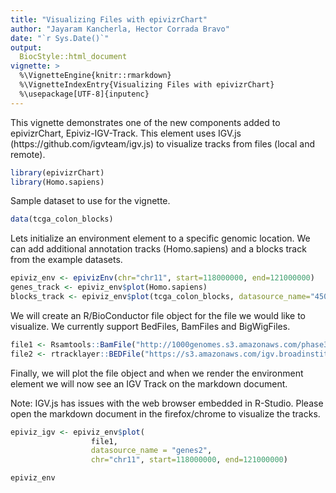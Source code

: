 ```yaml
---
title: "Visualizing Files with epivizrChart"
author: "Jayaram Kancherla, Hector Corrada Bravo"
date: "`r Sys.Date()`"
output:
  BiocStyle::html_document
vignette: >
  %\VignetteEngine{knitr::rmarkdown}
  %\VignetteIndexEntry{Visualizing Files with epivizrChart}
  %\usepackage[UTF-8]{inputenc}
---
```


This vignette demonstrates one of the new components added to epivizrChart, Epiviz-IGV-Track. This element uses IGV.js (https://github.com/igvteam/igv.js) to visualize tracks from files (local and remote).

```r
library(epivizrChart)
library(Homo.sapiens)
```

Sample dataset to use for the vignette.

```r
data(tcga_colon_blocks)
```

Lets initialize an environment element to a specific genomic location. We can add additional annotation tracks (Homo.sapiens) and a blocks track from the example datasets.

```r

epiviz_env <- epivizEnv(chr="chr11", start=118000000, end=121000000)
genes_track <- epiviz_env$plot(Homo.sapiens)
blocks_track <- epiviz_env$plot(tcga_colon_blocks, datasource_name="450kMeth")
```

We will create an R/BioConductor file object for the file we would like to visualize. We currently support BedFiles, BamFiles and BigWigFiles.

```r
file1 <- Rsamtools::BamFile("http://1000genomes.s3.amazonaws.com/phase3/data/HG01879/alignment/HG01879.mapped.ILLUMINA.bwa.ACB.low_coverage.20120522.bam")
file2 <- rtracklayer::BEDFile("https://s3.amazonaws.com/igv.broadinstitute.org/annotations/hg19/genes/refGene.hg19.bed.gz")
```

Finally, we will plot the file object and when we render the environment element we will now see an IGV Track on the markdown document.

Note: IGV.js has issues with the web browser embedded in R-Studio. Please open the markdown document in the firefox/chrome to visualize the tracks.

```r

epiviz_igv <- epiviz_env$plot(
                  file1,
                  datasource_name = "genes2",
                  chr="chr11", start=118000000, end=121000000)

epiviz_env
```



